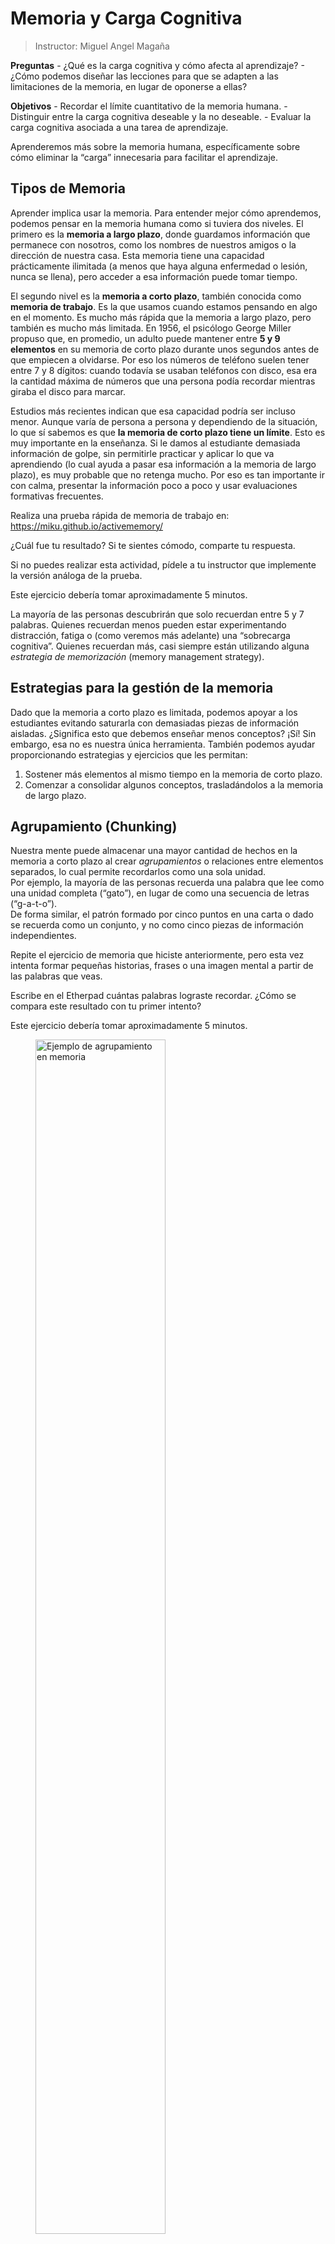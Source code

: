 # Memoria y Carga Cognitiva

> Instructor: Miguel Angel Magaña

::: {.callout-note title="Resumen y Objetivos"}

**Preguntas**
- ¿Qué es la carga cognitiva y cómo afecta al aprendizaje?
- ¿Cómo podemos diseñar las lecciones para que se adapten a las limitaciones de la memoria, en lugar de oponerse a ellas?

**Objetivos**
- Recordar el límite cuantitativo de la memoria humana.
- Distinguir entre la carga cognitiva deseable y la no deseable.
- Evaluar la carga cognitiva asociada a una tarea de aprendizaje.
:::

Aprenderemos más sobre la memoria humana, específicamente sobre cómo eliminar la “carga” innecesaria para facilitar el aprendizaje.

## Tipos de Memoria

Aprender implica usar la memoria. Para entender mejor cómo aprendemos, podemos pensar en la memoria humana como si tuviera dos niveles. El primero es la **memoria a largo plazo**, donde guardamos información que permanece con nosotros, como los nombres de nuestros amigos o la dirección de nuestra casa. Esta memoria tiene una capacidad prácticamente ilimitada (a menos que haya alguna enfermedad o lesión, nunca se llena), pero acceder a esa información puede tomar tiempo.

El segundo nivel es la **memoria a corto plazo**, también conocida como **memoria de trabajo**. Es la que usamos cuando estamos pensando en algo en el momento. Es mucho más rápida que la memoria a largo plazo, pero también es mucho más limitada. En 1956, el psicólogo George Miller propuso que, en promedio, un adulto puede mantener entre **5 y 9 elementos** en su memoria de corto plazo durante unos segundos antes de que empiecen a olvidarse. Por eso los números de teléfono suelen tener entre 7 y 8 dígitos: cuando todavía se usaban teléfonos con disco, esa era la cantidad máxima de números que una persona podía recordar mientras giraba el disco para marcar.

Estudios más recientes indican que esa capacidad podría ser incluso menor. Aunque varía de persona a persona y dependiendo de la situación, lo que sí sabemos es que **la memoria de corto plazo tiene un límite**. Esto es muy importante en la enseñanza. Si le damos al estudiante demasiada información de golpe, sin permitirle practicar y aplicar lo que va aprendiendo (lo cual ayuda a pasar esa información a la memoria de largo plazo), es muy probable que no retenga mucho. Por eso es tan importante ir con calma, presentar la información poco a poco y usar evaluaciones formativas frecuentes.

::: {.callout-warning title="Pon a prueba tu memoria de trabajo"}
Realiza una prueba rápida de memoria de trabajo en: [https://miku.github.io/activememory/](https://miku.github.io/activememory/)

¿Cuál fue tu resultado? Si te sientes cómodo, comparte tu respuesta.

Si no puedes realizar esta actividad, pídele a tu instructor que implemente la versión análoga de la prueba.

Este ejercicio debería tomar aproximadamente 5 minutos.
:::

La mayoría de las personas descubrirán que solo recuerdan entre 5 y 7 palabras. Quienes recuerdan menos pueden estar experimentando distracción, fatiga o (como veremos más adelante) una “sobrecarga cognitiva”. Quienes recuerdan más, casi siempre están utilizando alguna *estrategia de memorización* (memory management strategy).


## Estrategias para la gestión de la memoria

Dado que la memoria a corto plazo es limitada, podemos apoyar a los estudiantes evitando saturarla con demasiadas piezas de información aisladas. ¿Significa esto que debemos enseñar menos conceptos? ¡Sí! Sin embargo, esa no es nuestra única herramienta. También podemos ayudar proporcionando estrategias y ejercicios que les permitan:

1. Sostener más elementos al mismo tiempo en la memoria de corto plazo.
2. Comenzar a consolidar algunos conceptos, trasladándolos a la memoria de largo plazo.

## Agrupamiento (Chunking)

Nuestra mente puede almacenar una mayor cantidad de hechos en la memoria a corto plazo al crear *agrupamientos* o relaciones entre elementos separados, lo cual permite recordarlos como una sola unidad.  
Por ejemplo, la mayoría de las personas recuerda una palabra que lee como una unidad completa (“gato”), en lugar de como una secuencia de letras (“g-a-t-o”).  
De forma similar, el patrón formado por cinco puntos en una carta o dado se recuerda como un conjunto, y no como cinco piezas de información independientes.

::: {.callout-warning title="Mejorando la memoria a corto plazo con el agrupamiento"}
Repite el ejercicio de memoria que hiciste anteriormente, pero esta vez intenta formar pequeñas historias, frases o una imagen mental a partir de las palabras que veas.

Escribe en el Etherpad cuántas palabras lograste recordar. ¿Cómo se compara este resultado con tu primer intento?

Este ejercicio debería tomar aproximadamente 5 minutos.
:::

![Ejemplo de agrupamiento en memoria](https://carpentries.github.io/instructor-training/fig/chunking2.png){#fig-chunking width=70%}

Asociar conceptos reduce la cantidad de elementos individuales que tu memoria de corto plazo necesita manejar, lo que te permite retener más información al mismo tiempo.

Probablemente te has encontrado con otras estrategias mnemotécnicas, incluidas algunas que se basan en imaginar una “asociación espacial” para cada elemento, como en el caso del “palacio de la memoria” *Method of Loci*. Aunque es una técnica algo distinta al agrupamiento, también es un ejemplo de cómo establecer conexiones entre ideas puede facilitar su recuerdo.

### Usar la evaluación formativa para apoyar la consolidación de la memoria

La evaluación formativa es una herramienta clave para ayudar a los estudiantes a consolidar su comprensión y comenzar a transferir ideas a la memoria a largo plazo. ¿Por qué? Porque activa el cerebro al recuperar información recién aprendida y aplicarla de forma activa para resolver un problema. Esto no solo refuerza lo aprendido, sino que también ayuda a establecer conexiones útiles con otros conocimientos.

Las limitaciones de la memoria a corto plazo son una de las razones por las que las evaluaciones deben ser frecuentes: esta memoria es limitada no solo en cantidad, sino también en duración. Si se espera demasiado tiempo antes de aplicar una evaluación formativa, parte de la información necesaria para completar la tarea puede haberse olvidado. ¡Esta ventana de tiempo puede ser muy corta, especialmente si se está enseñando mucho contenido a la vez! Asegúrate de recordar a los estudiantes los conceptos previos importantes para cada tarea. Cuando ya no sea necesario hacerlo, eso es una señal de que tus esfuerzos por apoyar la consolidación de la memoria han dado resultado.

### Trabajo en grupo

La elaboración —explicar lo que se está haciendo— favorece el traspaso del conocimiento a la memoria de largo plazo. ¡Por eso enseñar es una de las mejores formas de aprender! Al principio, el trabajo en grupo puede parecer incómodo y consumir tiempo en un taller, pero muchos estudiantes lo califican como uno de los aspectos más valiosos tanto en términos de aprendizaje como de disfrute. Además, es una excelente oportunidad para que los ayudantes circulen, resuelvan dudas o propicien discusiones más avanzadas.

### Espacios para la reflexión

La reflexión es otra herramienta que ayuda a los estudiantes a repasar lo aprendido, fortalecer las conexiones entre ideas y consolidar la memoria a largo plazo. Al igual que la evaluación formativa, pedir retroalimentación a los estudiantes puede cumplir una doble función: por un lado, te brinda información útil; por otro, impulsa a los estudiantes a reflexionar sobre lo que han aprendido. Hablaremos más sobre métodos específicos en la siguiente sección. También puede ser útil hacer pausas para que los estudiantes escriban notas resumen o repasen lo aprendido en distintos momentos del taller.

### Limita los conceptos

Al igual que con la idea de “ir despacio”, es importante limitar la cantidad de conceptos que se introducen en una lección. ¡Y eso puede ser difícil! Al revisar una clase que vas a impartir, seguramente encontrarás conceptos relacionados muy útiles y podrías sentirte tentado a incluirlos. Planear tu clase con un mapa conceptual puede ayudarte no solo a identificar los conceptos clave y sus relaciones, sino también a detectar cuándo estás intentando enseñar demasiadas cosas al mismo tiempo.

